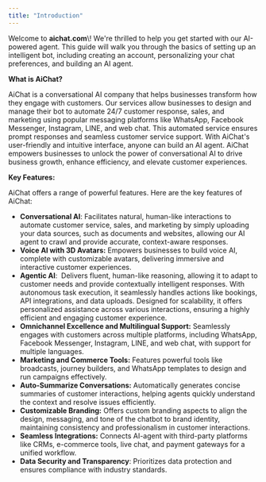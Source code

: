 ```yaml
---
title: "Introduction"
---
```


Welcome to **aichat.com**\\! We're thrilled to help you get started with our AI-powered agent. This guide will walk you through the basics of setting up an intelligent bot, including creating an account, personalizing your chat preferences, and building an AI agent.

**What is AiChat?**

AiChat is a conversational AI company that helps businesses transform how they engage with customers. Our services allow businesses to design and manage their bot to automate 24/7 customer response, sales, and marketing using popular messaging platforms like WhatsApp, Facebook Messenger, Instagram, LINE, and web chat. This automated service ensures prompt responses and seamless customer service support. With AiChat's user-friendly and intuitive interface, anyone can build an AI agent. AiChat empowers businesses to unlock the power of conversational AI to drive business growth, enhance efficiency, and elevate customer experiences. 

**Key Features:**

AiChat offers a range of powerful features. Here are the key features of AiChat:

- **Conversational AI**: Facilitates natural, human-like interactions to automate customer service, sales, and marketing by simply uploading your data sources, such as documents and websites, allowing our AI agent to crawl and provide accurate, context-aware responses.
- **Voice AI with 3D Avatars:** Empowers businesses to build voice AI, complete with customizable avatars, delivering immersive and interactive customer experiences.
- **Agentic AI**:  Delivers fluent, human-like reasoning, allowing it to adapt to customer needs and provide contextually intelligent responses. With autonomous task execution, it seamlessly handles actions like bookings, API integrations, and data uploads. Designed for scalability, it offers personalized assistance across various interactions, ensuring a highly efficient and engaging customer experience.
- **Omnichannel Excellence and Multilingual Support:** Seamlessly engages with customers across multiple platforms, including WhatsApp, Facebook Messenger, Instagram, LINE, and web chat, with support for multiple languages.
- **Marketing and Commerce Tools:** Features powerful tools like broadcasts, journey builders, and WhatsApp templates to design and run campaigns effectively.
- **Auto-Summarize Conversations:** Automatically generates concise summaries of customer interactions, helping agents quickly understand the context and resolve issues efficiently.
- **Customizable Branding:** Offers custom branding aspects to align the design, messaging, and tone of the chatbot to brand identity, maintaining consistency and professionalism in customer interactions.
- **Seamless Integrations:** Connects AI-agent with third-party platforms like CRMs, e-commerce tools, live chat, and payment gateways for a unified workflow.
- **Data Security and Transparency**: Prioritizes data protection and ensures compliance with industry standards.